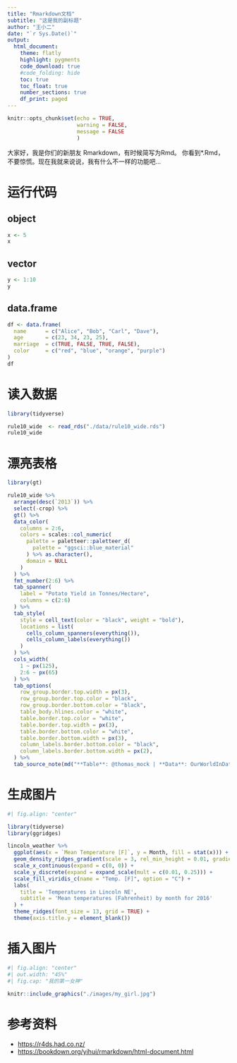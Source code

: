 ```yaml
---
title: "Rmarkdown文档"
subtitle: "这是我的副标题"
author: "王小二"
date: "`r Sys.Date()`"
output: 
  html_document:
    theme: flatly
    highlight: pygments
    code_download: true
    #code_folding: hide
    toc: true
    toc_float: true
    number_sections: true
    df_print: paged
---
```


```r
knitr::opts_chunk$set(echo = TRUE,
                      warning = FALSE, 
                      message = FALSE
                      )
```

大家好，我是你们的新朋友 Rmarkdown，有时候简写为Rmd。 你看到\*.Rmd，不要惊慌。现在我就来说说，我有什么不一样的功能吧...

# 运行代码

## object
```r
x <- 5
x
```


## vector
```r
y <- 1:10
y
```


## data.frame
```r
df <- data.frame(
  name      = c("Alice", "Bob", "Carl", "Dave"),
  age       = c(23, 34, 23, 25),
  marriage  = c(TRUE, FALSE, TRUE, FALSE),
  color     = c("red", "blue", "orange", "purple")
)
df
```


# 读入数据

```r
library(tidyverse)

rule10_wide  <- read_rds("./data/rule10_wide.rds")
rule10_wide 
```


# 漂亮表格

```r
library(gt)

rule10_wide %>% 
  arrange(desc(`2013`)) %>% 
  select(-crop) %>% 
  gt() %>% 
  data_color(
    columns = 2:6, 
    colors = scales::col_numeric(
      palette = paletteer::paletteer_d(
        palette = "ggsci::blue_material"
      ) %>% as.character(),
      domain = NULL
    )
  ) %>% 
  fmt_number(2:6) %>% 
  tab_spanner(
    label = "Potato Yield in Tonnes/Hectare",
    columns = c(2:6)
  ) %>% 
  tab_style(
    style = cell_text(color = "black", weight = "bold"),
    locations = list(
      cells_column_spanners(everything()),
      cells_column_labels(everything())
    )
  ) %>%  
  cols_width(
    1 ~ px(125),
    2:6 ~ px(65)
  ) %>% 
  tab_options(
    row_group.border.top.width = px(3),
    row_group.border.top.color = "black",
    row_group.border.bottom.color = "black",
    table_body.hlines.color = "white",
    table.border.top.color = "white",
    table.border.top.width = px(3),
    table.border.bottom.color = "white",
    table.border.bottom.width = px(3),
    column_labels.border.bottom.color = "black",
    column_labels.border.bottom.width = px(2),
  ) %>% 
  tab_source_note(md("**Table**: @thomas_mock | **Data**: OurWorldInData.org<br>**Inspiration**: @jschwabish"))


```

# 生成图片

```r
#| fig.align: "center"

library(tidyverse)
library(ggridges)

lincoln_weather %>%
  ggplot(aes(x = `Mean Temperature [F]`, y = Month, fill = stat(x))) +
  geom_density_ridges_gradient(scale = 3, rel_min_height = 0.01, gradient_lwd = 1.) +
  scale_x_continuous(expand = c(0, 0)) +
  scale_y_discrete(expand = expand_scale(mult = c(0.01, 0.25))) +
  scale_fill_viridis_c(name = "Temp. [F]", option = "C") +
  labs(
    title = 'Temperatures in Lincoln NE',
    subtitle = 'Mean temperatures (Fahrenheit) by month for 2016'
  ) +
  theme_ridges(font_size = 13, grid = TRUE) + 
  theme(axis.title.y = element_blank())

```

# 插入图片

```r
#| fig.align: "center"
#| out.width: "45%"
#| fig.cap: "我的第一女神"

knitr::include_graphics("./images/my_girl.jpg")
```

# 参考资料

- <https://r4ds.had.co.nz/>
- <https://bookdown.org/yihui/rmarkdown/html-document.html>
